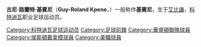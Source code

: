 {{Football player infobox| playername= 基賓尼
| fullname = Guy-Roland Kpene
| nickname =
| image = 
| dateofbirth = {{birth date and age|1983|11|23}}
| cityofbirth = [[艾比讓|艾比讓]]
| countryofbirth = [[科特迪瓦|科特迪瓦]]
| height = {{height|ft=5|in=10}}
| currentclub  = 自由身
| clubnumber = 
| position = [[前鋒_(足球)|前鋒]]
| youthyears = 2000<br>2003<br>2004-06
| youthclubs = CSP Cocody <br>{{tsl|en|Westchester Community College|韋斯特切斯特社區學院}}<br>{{tsl|en|Dowling College|道林大學}}
| years = 2006<BR>2007-08<br>2008-09
| clubs = {{tsl|en|Brooklyn Knights||布碌侖騎士}}<BR>[[華盛頓聯隊|華盛頓聯隊]]<br/>[[侯斯頓戴拿模|侯斯頓戴拿模]]
| caps(goals) = 9 (6)<BR>16 (0)<br/>9 (0)
| nationalyears =
| nationalteam =
| nationalcaps(goals) =
| pcupdate = January 12, 2008
| ntupdate =
}}
'''古尼·路蘭特·基賓尼'''（'''Guy-Roland Kpene'''，{{bd|1983年|11月23日||}}）一般称作'''基賓尼'''，生于[[艾比讓|艾比讓]]，[[科特迪瓦|科特迪瓦]]职业足球运动员。

{{DEFAULTSORT:Kpene, Guy-Roland}}
[[Category:科特迪瓦足球运动员|Category:科特迪瓦足球运动员]]
[[Category:足球前鋒|Category:足球前鋒]]
[[Category:華盛頓聯隊球員|Category:華盛頓聯隊球員]]
[[Category:侯斯頓戴拿模球員|Category:侯斯頓戴拿模球員]]
[[Category:美職球員|Category:美職球員]]